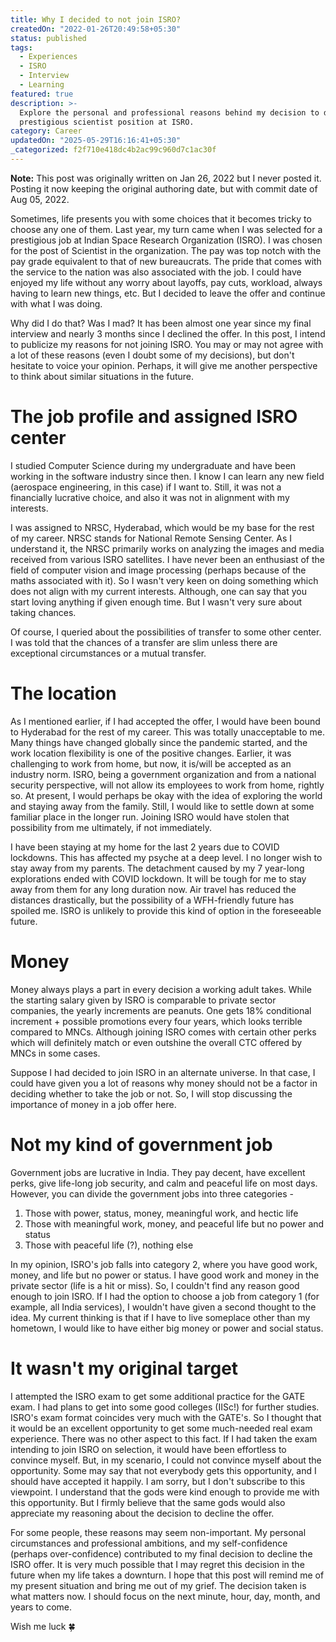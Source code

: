 ```yaml
---
title: Why I decided to not join ISRO?
createdOn: "2022-01-26T20:49:58+05:30"
status: published
tags:
  - Experiences
  - ISRO
  - Interview
  - Learning
featured: true
description: >-
  Explore the personal and professional reasons behind my decision to decline a
  prestigious scientist position at ISRO.
category: Career
updatedOn: "2025-05-29T16:16:41+05:30"
_categorized: f2f710e418dc4b2ac99c960d7c1ac30f
---
```


**Note:** This post was originally written on Jan 26, 2022 but I never posted
it. Posting it now keeping the original authoring date, but with commit date of
Aug 05, 2022.

Sometimes, life presents you with some choices that it becomes tricky to choose
any one of them. Last year, my turn came when I was selected for a prestigious
job at Indian Space Research Organization (ISRO). I was chosen for the post of
Scientist in the organization. The pay was top notch with the pay grade
equivalent to that of new bureaucrats. The pride that comes with the service to
the nation was also associated with the job. I could have enjoyed my life
without any worry about layoffs, pay cuts, workload, always having to learn new
things, etc. But I decided to leave the offer and continue with what I was
doing.

Why did I do that? Was I mad? It has been almost one year since my final
interview and nearly 3 months since I declined the offer. In this post, I intend
to publicize my reasons for not joining ISRO. You may or may not agree with a
lot of these reasons (even I doubt some of my decisions), but don't hesitate to
voice your opinion. Perhaps, it will give me another perspective to think about
similar situations in the future.

# The job profile and assigned ISRO center

I studied Computer Science during my undergraduate and have been working in the
software industry since then. I know I can learn any new field (aerospace
engineering, in this case) if I want to. Still, it was not a financially
lucrative choice, and also it was not in alignment with my interests.

I was assigned to NRSC, Hyderabad, which would be my base for the rest of my
career. NRSC stands for National Remote Sensing Center. As I understand it, the
NRSC primarily works on analyzing the images and media received from various
ISRO satellites. I have never been an enthusiast of the field of computer vision
and image processing (perhaps because of the maths associated with it). So I
wasn't very keen on doing something which does not align with my current
interests. Although, one can say that you start loving anything if given enough
time. But I wasn't very sure about taking chances.

Of course, I queried about the possibilities of transfer to some other center. I
was told that the chances of a transfer are slim unless there are exceptional
circumstances or a mutual transfer.

# The location

As I mentioned earlier, if I had accepted the offer, I would have been bound to
Hyderabad for the rest of my career. This was totally unacceptable to me. Many
things have changed globally since the pandemic started, and the work location
flexibility is one of the positive changes. Earlier, it was challenging to work
from home, but now, it is/will be accepted as an industry norm. ISRO, being a
government organization and from a national security perspective, will not allow
its employees to work from home, rightly so. At present, I would perhaps be okay
with the idea of exploring the world and staying away from the family. Still, I
would like to settle down at some familiar place in the longer run. Joining ISRO
would have stolen that possibility from me ultimately, if not immediately.

I have been staying at my home for the last 2 years due to COVID lockdowns. This
has affected my psyche at a deep level. I no longer wish to stay away from my
parents. The detachment caused by my 7 year-long explorations ended with COVID
lockdown. It will be tough for me to stay away from them for any long duration
now. Air travel has reduced the distances drastically, but the possibility of a
WFH-friendly future has spoiled me. ISRO is unlikely to provide this kind of
option in the foreseeable future.

# Money

Money always plays a part in every decision a working adult takes. While the
starting salary given by ISRO is comparable to private sector companies, the
yearly increments are peanuts. One gets 18% conditional increment + possible
promotions every four years, which looks terrible compared to MNCs. Although
joining ISRO comes with certain other perks which will definitely match or even
outshine the overall CTC offered by MNCs in some cases.

Suppose I had decided to join ISRO in an alternate universe. In that case, I
could have given you a lot of reasons why money should not be a factor in
deciding whether to take the job or not. So, I will stop discussing the
importance of money in a job offer here.

# Not my kind of government job

Government jobs are lucrative in India. They pay decent, have excellent perks,
give life-long job security, and calm and peaceful life on most days. However,
you can divide the government jobs into three categories -

1. Those with power, status, money, meaningful work, and hectic life
2. Those with meaningful work, money, and peaceful life but no power and status
3. Those with peaceful life (?), nothing else

In my opinion, ISRO's job falls into category 2, where you have good work,
money, and life but no power or status. I have good work and money in the
private sector (life is a hit or miss). So, I couldn't find any reason good
enough to join ISRO. If I had the option to choose a job from category 1 (for
example, all India services), I wouldn't have given a second thought to the
idea. My current thinking is that if I have to live someplace other than my
hometown, I would like to have either big money or power and social status.

# It wasn't my original target

I attempted the ISRO exam to get some additional practice for the GATE exam. I
had plans to get into some good colleges (IISc!) for further studies. ISRO's
exam format coincides very much with the GATE's. So I thought that it would be
an excellent opportunity to get some much-needed real exam experience. There was
no other aspect to this fact. If I had taken the exam intending to join ISRO on
selection, it would have been effortless to convince myself. But, in my
scenario, I could not convince myself about the opportunity. Some may say that
not everybody gets this opportunity, and I should have accepted it happily. I am
sorry, but I don't subscribe to this viewpoint. I understand that the gods were
kind enough to provide me with this opportunity. But I firmly believe that the
same gods would also appreciate my reasoning about the decision to decline the
offer.

For some people, these reasons may seem non-important. My personal circumstances
and professional ambitions, and my self-confidence (perhaps over-confidence)
contributed to my final decision to decline the ISRO offer. It is very much
possible that I may regret this decision in the future when my life takes a
downturn. I hope that this post will remind me of my present situation and bring
me out of my grief. The decision taken is what matters now. I should focus on
the next minute, hour, day, month, and years to come.

Wish me luck 🍀
